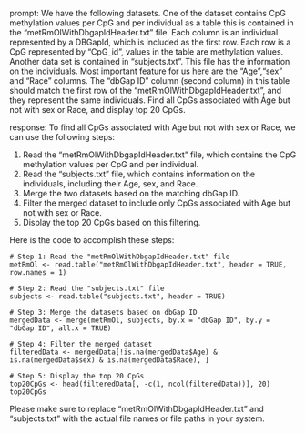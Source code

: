prompt:
We have the following datasets. One of the dataset contains CpG methylation values per CpG and per individual as a table this is contained in the “metRmOlWithDbgapIdHeader.txt” file. Each column is an individual represented by a DBGapId, which is included as the first row. Each row is a CpG represented by "CpG_id", values in the table are methylation values. Another data set is contained in “subjects.txt”. This file has the information on the individuals. Most important feature for us here are the "Age","sex" and "Race" columns. The "dbGap ID" column (second column) in this table should match the first row of the "metRmOlWithDbgapIdHeader.txt", and they represent the same individuals. Find all CpGs associated with Age but not with sex or Race, and display top 20 CpGs.

response:
To find all CpGs associated with Age but not with sex or Race, we can use the following steps:

1. Read the "metRmOlWithDbgapIdHeader.txt" file, which contains the CpG methylation values per CpG and per individual.
2. Read the "subjects.txt" file, which contains information on the individuals, including their Age, sex, and Race.
3. Merge the two datasets based on the matching dbGap ID.
4. Filter the merged dataset to include only CpGs associated with Age but not with sex or Race.
5. Display the top 20 CpGs based on this filtering.

Here is the code to accomplish these steps:

```
# Step 1: Read the "metRmOlWithDbgapIdHeader.txt" file
metRmOl <- read.table("metRmOlWithDbgapIdHeader.txt", header = TRUE, row.names = 1)

# Step 2: Read the "subjects.txt" file
subjects <- read.table("subjects.txt", header = TRUE)

# Step 3: Merge the datasets based on dbGap ID
mergedData <- merge(metRmOl, subjects, by.x = "dbGap ID", by.y = "dbGap ID", all.x = TRUE)

# Step 4: Filter the merged dataset
filteredData <- mergedData[!is.na(mergedData$Age) & is.na(mergedData$sex) & is.na(mergedData$Race), ]

# Step 5: Display the top 20 CpGs
top20CpGs <- head(filteredData[, -c(1, ncol(filteredData))], 20)
top20CpGs
```

Please make sure to replace "metRmOlWithDbgapIdHeader.txt" and "subjects.txt" with the actual file names or file paths in your system.
